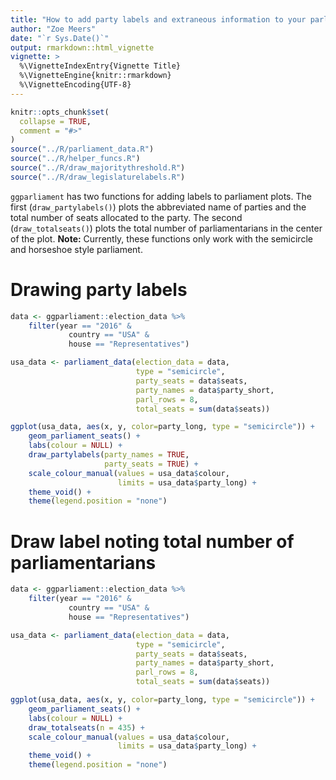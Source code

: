```yaml
---
title: "How to add party labels and extraneous information to your parliament plot"
author: "Zoe Meers"
date: "`r Sys.Date()`"
output: rmarkdown::html_vignette
vignette: >
  %\VignetteIndexEntry{Vignette Title}
  %\VignetteEngine{knitr::rmarkdown}
  %\VignetteEncoding{UTF-8}
---
```


```r
knitr::opts_chunk$set(
  collapse = TRUE,
  comment = "#>"
)
source("../R/parliament_data.R")
source("../R/helper_funcs.R")
source("../R/draw_majoritythreshold.R")
source("../R/draw_legislaturelabels.R")

```

`ggparliament` has two functions for adding labels to parliament plots. The first (`draw_partylabels()`) plots the abbreviated name of parties and the total number of seats allocated to the party. The second (`draw_totalseats()`) plots the total number of parliamentarians in the center of the plot.
**Note:** Currently, these functions only work with the semicircle and horseshoe style parliament.

# Drawing party labels

```r
data <- ggparliament::election_data %>% 
    filter(year == "2016" & 
             country == "USA" & 
             house == "Representatives")

usa_data <- parliament_data(election_data = data, 
                            type = "semicircle", 
                            party_seats = data$seats, 
                            party_names = data$party_short, 
                            parl_rows = 8, 
                            total_seats = sum(data$seats))

ggplot(usa_data, aes(x, y, color=party_long, type = "semicircle")) + 
    geom_parliament_seats() + 
    labs(colour = NULL) +
    draw_partylabels(party_names = TRUE, 
                     party_seats = TRUE) +
    scale_colour_manual(values = usa_data$colour, 
                        limits = usa_data$party_long) +
    theme_void() + 
    theme(legend.position = "none") 
```

# Draw label noting total number of parliamentarians

```r
data <- ggparliament::election_data %>% 
    filter(year == "2016" & 
             country == "USA" & 
             house == "Representatives")

usa_data <- parliament_data(election_data = data, 
                            type = "semicircle", 
                            party_seats = data$seats, 
                            party_names = data$party_short, 
                            parl_rows = 8, 
                            total_seats = sum(data$seats))

ggplot(usa_data, aes(x, y, color=party_long, type = "semicircle")) + 
    geom_parliament_seats() + 
    labs(colour = NULL) +
    draw_totalseats(n = 435) +
    scale_colour_manual(values = usa_data$colour, 
                        limits = usa_data$party_long) +
    theme_void() + 
    theme(legend.position = "none") 
```
